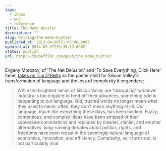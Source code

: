 ```yaml
---
tags:
  - inbox
  - web
  - reference
title: The Meme Hustler
description: ""
slug: writing/the-meme-hustler
published_at: 2013-04-09T21:03:00.000Z
updated_at: 2014-03-27T19:35:19.000Z
status: publish
url: http://thebaffler.com/past/the_meme_hustler
---
```

Evgeny Morozov, of 'The Net Delusion' and 'To Save Everything, Click Here' fame, [takes on Tim O'Reilly](http://thebaffler.com/past/the_meme_hustler "The Meme Hustler") as the poster child for Silicon Valley's transformation of language and the loss of complexity it engenders:

> While the brightest minds of Silicon Valley are "disrupting" whatever industry is too crippled to fend off their advances, something odd is happening to our language. Old, trusted words no longer mean what they used to mean; often, they don't mean anything at all. Our language, much like everything these days, has been hacked. Fuzzy, contentious, and complex ideas have been stripped of their subversive connotations and replaced by cleaner, shinier, and emptier alternatives; long-running debates about politics, rights, and freedoms have been recast in the seemingly natural language of economics, innovation, and efficiency. Complexity, as it turns out, is not particularly viral.
